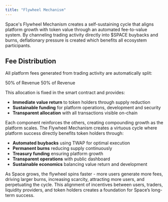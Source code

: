 ```yaml
---
title: "Flywheel Mechanism"
---
```


Space's Flywheel Mechanism creates a self-sustaining cycle that aligns platform growth with token value through an automated fee-to-value system. By channeling trading activity directly into \$SPACE buybacks and burns, deflationary pressure is created which benefits all ecosystem participants.

## Fee Distribution

All platform fees generated from trading activity are automatically split:

<CardGroup cols={2}>
  <Card title="Buyback & Burn $SPACE" icon="fire" iconType="solid" color="#E11313">
    50% of Revenue
  </Card>
  <Card title="Protocol Treasury" icon="building-columns" iconType="solid" color="#2CAEDD">
    50% of Revenue
  </Card>
</CardGroup>

This allocation is fixed in the smart contract and provides:

- **Immediate value return** to token holders through supply reduction
- **Sustainable funding** for platform operations, development and security
- **Transparent allocation** with all transactions visible on-chain


<SpaceFlywheel />

Each component reinforces the others, creating compounding growth as the platform scales. The Flywheel Mechanism creates a virtuous cycle where platform success directly benefits token holders through:

- **Automated buybacks** using TWAP for optimal execution
- **Permanent burns** reducing supply continuously
- **Treasury funding** ensuring platform growth
- **Transparent operations** with public dashboard
- **Sustainable economics** balancing value return and development

As Space grows, the flywheel spins faster - more users generate more fees, driving larger burns, increasing scarcity, attracting more users, and perpetuating the cycle. This alignment of incentives between users, traders, liquidity providers, and token holders creates a foundation for Space’s long-term success.